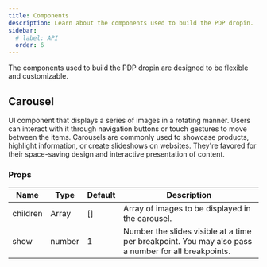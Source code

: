 ```yaml
---
title: Components
description: Learn about the components used to build the PDP dropin.
sidebar:
  # label: API
  order: 6
---
```


The components used to build the PDP dropin are designed to be flexible and customizable.

## Carousel

UI component that displays a series of images in a rotating manner. Users can interact with it through navigation buttons or touch gestures to move between the items. Carousels are commonly used to showcase products, highlight information, or create slideshows on websites. They're favored for their space-saving design and interactive presentation of content.

### Props

| Name     | Type   | Default | Description                                                                                         |
| -------- | ------ | ------- | --------------------------------------------------------------------------------------------------- |
| children | Array  | []      | Array of images to be displayed in the carousel.                                                    |
| show     | number | 1       | Number the slides visible at a time per breakpoint. You may also pass a number for all breakpoints. |
